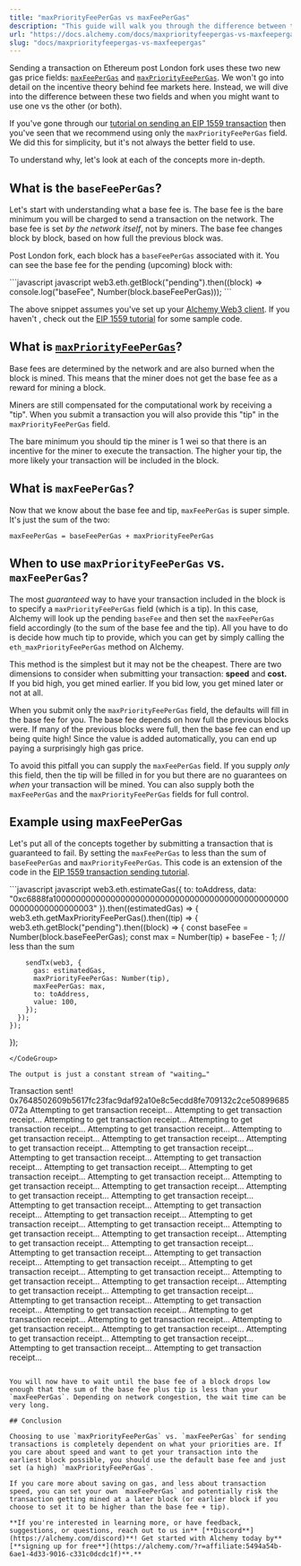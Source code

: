 ```yaml
---
title: "maxPriorityFeePerGas vs maxFeePerGas"
description: "This guide will walk you through the difference between two EIP-1559 methods: maxPriorityFeePerGas and maxFeePerGas and help you understand when to use each of them."
url: "https://docs.alchemy.com/docs/maxpriorityfeepergas-vs-maxfeepergas"
slug: "docs/maxpriorityfeepergas-vs-maxfeepergas"
---
```


Sending a transaction on Ethereum post London fork uses these two new gas price fields: [`maxFeePerGas`](/docs/maxpriorityfeepergas-vs-maxfeepergas#what-is-maxfeepergas-a-hrefand-finally-what-is-max-fee-per-gas-idand-finally-what-is-max-fee-per-gasa) and [`maxPriorityFeePerGas`](/docs/maxpriorityfeepergas-vs-maxfeepergas#what-is-maxpriorityfeepergas-a-hrefwhat-is-max-priority-fee-per-gas-idwhat-is-max-priority-fee-per-gasa). We won't go into detail on the incentive theory behind fee markets here. Instead, we will dive into the difference between these two fields and when you might want to use one vs the other (or both).

If you've gone through our [tutorial on sending an EIP 1559 transaction](https://docs.alchemy.com/alchemy/guides/eip-1559/send-tx-eip-1559) then you've seen that we recommend using only the `maxPriorityFeePerGas` field. We did this for simplicity, but it's not always the better field to use.

To understand why, let's look at each of the concepts more in-depth.

## What is the `baseFeePerGas`?

Let's start with understanding what a base fee is. The base fee is the bare minimum you will be charged to send a transaction on the network. The base fee is set *by the network itself*, not by miners. The base fee changes block by block, based on how full the previous block was.

Post London fork, each block has a `baseFeePerGas` associated with it. You can see the base fee for the pending (upcoming) block with:

<CodeGroup>
  ```javascript javascript
  web3.eth.getBlock("pending").then((block) => console.log("baseFee", Number(block.baseFeePerGas)));
  ```
</CodeGroup>

The above snippet assumes you've set up your [Alchemy Web3 client](https://docs.alchemy.com/alchemy/documentation/alchemy-web3). If you haven't , check out the [EIP 1559 tutorial](https://docs.alchemy.com/alchemy/tutorials/sending-txs/eip-1559) for some sample code.

## What is [`maxPriorityFeePerGas`](../../apis/ethereum/eth-maxpriorityfeepergas.md)?

Base fees are determined by the network and are also burned when the block is mined. This means that the miner does not get the base fee as a reward for mining a block.

Miners are still compensated for the computational work by receiving a "tip". When you submit a transaction you will also provide this "tip" in the `maxPriorityFeePerGas` field.

The bare minimum you should tip the miner is 1 wei so that there is an incentive for the miner to execute the transaction. The higher your tip, the more likely your transaction will be included in the block.

## What is `maxFeePerGas`?

Now that we know about the base fee and tip, `maxFeePerGas` is super simple. It's just the sum of the two:

`maxFeePerGas = baseFeePerGas + maxPriorityFeePerGas`

## When to use `maxPriorityFeePerGas` vs. `maxFeePerGas`?

The most *guaranteed* way to have your transaction included in the block is to specify a `maxPriorityFeePerGas` field (which is a tip). In this case, Alchemy will look up the pending `baseFee` and then set the `maxFeePerGas` field accordingly (to the sum of the base fee and the tip). All you have to do is decide how much tip to provide, which you can get by simply calling the `eth_maxPriorityFeePerGas` method on Alchemy.

This method is the simplest but it may not be the cheapest. There are two dimensions to consider when submitting your transaction: **speed** and **cost.** If you bid high, you get mined earlier. If you bid low, you get mined later or not at all.

When you submit only the `maxPriorityFeePerGas` field, the defaults will fill in the base fee for you. The base fee depends on how full the previous blocks were. If many of the previous blocks were full, then the base fee can end up being quite high! Since the value is added automatically, you can end up paying a surprisingly high gas price.

To avoid this pitfall you can supply the `maxFeePerGas` field. If you supply *only* this field, then the tip will be filled in for you but there are no guarantees on *when* your transaction will be mined. You can also supply both the `maxFeePerGas` and the `maxPriorityFeePerGas` fields for full control.

## Example using maxFeePerGas

Let's put all of the concepts together by submitting a transaction that is guaranteed to fail. By setting the `maxFeePerGas` to less than the sum of `baseFeePerGas` and `maxPriorityFeePerGas`. This code is an extension of the code in the [EIP 1559 transaction sending tutorial](https://docs.alchemy.com/alchemy/guides/eip-1559/send-tx-eip-1559).

<CodeGroup>
  ```javascript javascript
  web3.eth.estimateGas({
    to: toAddress,
    data: "0xc6888fa10000000000000000000000000000000000000000000000000000000000000003"
  }).then((estimatedGas) => {
    web3.eth.getMaxPriorityFeePerGas().then((tip) => {
      web3.eth.getBlock("pending").then((block) => {
        const baseFee = Number(block.baseFeePerGas);
        const max = Number(tip) + baseFee - 1; // less than the sum

        sendTx(web3, {
          gas: estimatedGas,
          maxPriorityFeePerGas: Number(tip),
          maxFeePerGas: max,
          to: toAddress,
          value: 100,
        });
      });
    });
  });
  ```
</CodeGroup>

The output is just a constant stream of "waiting…"

```
Transaction sent! 0x7648502609b5617fc23fac9daf92a10e8c5ecdd8fe709132c2ce50899685072a
Attempting to get transaction receipt...
Attempting to get transaction receipt...
Attempting to get transaction receipt...
Attempting to get transaction receipt...
Attempting to get transaction receipt...
Attempting to get transaction receipt...
Attempting to get transaction receipt...
Attempting to get transaction receipt...
Attempting to get transaction receipt...
Attempting to get transaction receipt...
Attempting to get transaction receipt...
Attempting to get transaction receipt...
Attempting to get transaction receipt...
Attempting to get transaction receipt...
Attempting to get transaction receipt...
Attempting to get transaction receipt...
Attempting to get transaction receipt...
Attempting to get transaction receipt...
Attempting to get transaction receipt...
Attempting to get transaction receipt...
Attempting to get transaction receipt...
Attempting to get transaction receipt...
Attempting to get transaction receipt...
Attempting to get transaction receipt...
Attempting to get transaction receipt...
Attempting to get transaction receipt...
Attempting to get transaction receipt...
Attempting to get transaction receipt...
Attempting to get transaction receipt...
Attempting to get transaction receipt...
Attempting to get transaction receipt...
Attempting to get transaction receipt...
Attempting to get transaction receipt...
Attempting to get transaction receipt...
Attempting to get transaction receipt...
Attempting to get transaction receipt...
Attempting to get transaction receipt...
Attempting to get transaction receipt...
Attempting to get transaction receipt...
Attempting to get transaction receipt...
Attempting to get transaction receipt...
Attempting to get transaction receipt...
Attempting to get transaction receipt...
Attempting to get transaction receipt...
Attempting to get transaction receipt...
Attempting to get transaction receipt...
Attempting to get transaction receipt...
```

You will now have to wait until the base fee of a block drops low enough that the sum of the base fee plus tip is less than your `maxFeePerGas`. Depending on network congestion, the wait time can be very long.

## Conclusion

Choosing to use `maxPriorityFeePerGas` vs. `maxFeePerGas` for sending transactions is completely dependent on what your priorities are. If you care about speed and want to get your transaction into the earliest block possible, you should use the default base fee and just set (a high) `maxPriorityFeePerGas`.

If you care more about saving on gas, and less about transaction speed, you can set your own `maxFeePerGas` and potentially risk the transaction getting mined at a later block (or earlier block if you choose to set it to be higher than the base fee + tip).

**If you're interested in learning more, or have feedback, suggestions, or questions, reach out to us in** [**Discord**](https://alchemy.com/discord)**! Get started with Alchemy today by** [**signing up for free**](https://alchemy.com/?r=affiliate:5494a54b-6ae1-4d33-9016-c331c0dcdc1f)**.**
